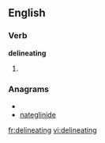 
==English==

===Verb===
'''delineating'''

# {{present participle of|[[delineate]]}}

===Anagrams===
* {{alphagram|adeegiilnnt}}
* [[nateglinide#English|nateglinide]]

[[fr:delineating]]
[[vi:delineating]]